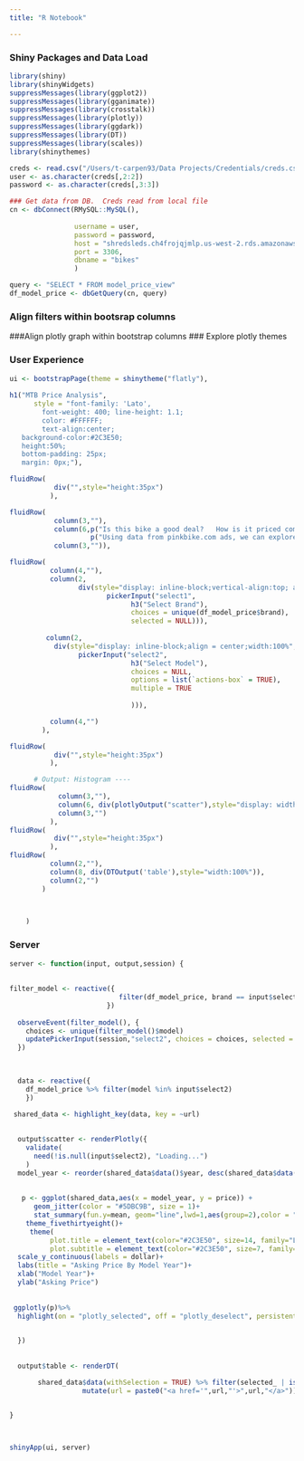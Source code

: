 ```yaml
---
title: "R Notebook"

---
```


### Shiny Packages and Data Load
```r
library(shiny)
library(shinyWidgets)
suppressMessages(library(ggplot2))
suppressMessages(library(gganimate))
suppressMessages(library(crosstalk))
suppressMessages(library(plotly))
suppressMessages(library(ggdark))
suppressMessages(library(DT))
suppressMessages(library(scales))
library(shinythemes)

creds <- read.csv("/Users/t-carpen93/Data Projects/Credentials/creds.csv")
user <- as.character(creds[,2:2])
password <- as.character(creds[,3:3])

### Get data from DB.  Creds read from local file
cn <- dbConnect(RMySQL::MySQL(), 
          
                username = user, 
                password = password, 
                host = "shredsleds.ch4frojqjmlp.us-west-2.rds.amazonaws.com", 
                port = 3306,
                dbname = "bikes"
                )

query <- "SELECT * FROM model_price_view"
df_model_price <- dbGetQuery(cn, query)
```

### Align filters within bootsrap columns
###Align plotly graph within bootstrap columns
### Explore plotly themes

### User Experience
```r
ui <- bootstrapPage(theme = shinytheme("flatly"),
                  
h1("MTB Price Analysis", 
      style = "font-family: 'Lato',
        font-weight: 400; line-height: 1.1; 
        color: #FFFFFF;
        text-align:center;
   background-color:#2C3E50;
   height:50%;
   bottom-padding: 25px;
   margin: 0px;"),

fluidRow( 
           div("",style="height:35px")
          ),

fluidRow( 
           column(3,""),
           column(6,p("Is this bike a good deal?   How is it priced compared to other models?   What price should I sell my bike for?") , 
                    p("Using data from pinkbike.com ads, we can explore how different bike models are priced and how asking-prices change over time.  This tool can also help you quickly spot bikes priced below the average."), align = "center"),
           column(3,"")),

fluidRow( 
          column(4,""),
          column(2, 
                 div(style="display: inline-block;vertical-align:top; align = center;width:100%", 
                        pickerInput("select1", 
                              h3("Select Brand"), 
                              choices = unique(df_model_price$brand),
                              selected = NULL))),
        
         column(2,
           div(style="display: inline-block;align = center;width:100%",
                 pickerInput("select2", 
                              h3("Select Model"),
                              choices = NULL,
                              options = list(`actions-box` = TRUE),
                              multiple = TRUE
                           
                              ))),

          column(4,"")
        ),

fluidRow( 
           div("",style="height:35px")
          ),

      # Output: Histogram ----
fluidRow( 
            column(3,""),
            column(6, div(plotlyOutput("scatter"),style="display: width:100%; align = center")),
            column(3,"")
          ),
fluidRow( 
           div("",style="height:35px")
          ),
fluidRow(
          column(2,""),
          column(8, div(DTOutput('table'),style="width:100%")),
          column(2,"")
        )
      


    )


```

### Server 
```r
server <- function(input, output,session) {
  
  
filter_model <- reactive({
                           filter(df_model_price, brand == input$select1)
                        })
   
  observeEvent(filter_model(), {
    choices <- unique(filter_model()$model)
    updatePickerInput(session,"select2", choices = choices, selected = choices) 
  })

  
  
  data <- reactive({
    df_model_price %>% filter(model %in% input$select2)
    })

 shared_data <- highlight_key(data, key = ~url)
 
 
  output$scatter <- renderPlotly({
    validate(
      need(!is.null(input$select2), "Loading...")
    )
  model_year <- reorder(shared_data$data()$year, desc(shared_data$data()$year))
    
  
   p <- ggplot(shared_data,aes(x = model_year, y = price)) + 
      geom_jitter(color = "#5DBC9B", size = 1)+
      stat_summary(fun.y=mean, geom="line",lwd=1,aes(group=2),color = "#2C3E50")+
    theme_fivethirtyeight()+
     theme(
          plot.title = element_text(color="#2C3E50", size=14, family="Lato"),
          plot.subtitle = element_text(color="#2C3E50", size=7, family="Lato"))+
  scale_y_continuous(labels = dollar)+
  labs(title = "Asking Price By Model Year")+
  xlab("Model Year")+
  ylab("Asking Price") 
   
   
 ggplotly(p)%>% 
  highlight(on = "plotly_selected", off = "plotly_deselect", persistent = FALSE) 
   

  })
  
  
  output$table <- renderDT(

       shared_data$data(withSelection = TRUE) %>% filter(selected_ | is.na(selected_)) %>% 
                  mutate(url = paste0("<a href='",url,"'>",url,"</a>")),escape = FALSE) 
   

}




```

```r
shinyApp(ui, server)
```